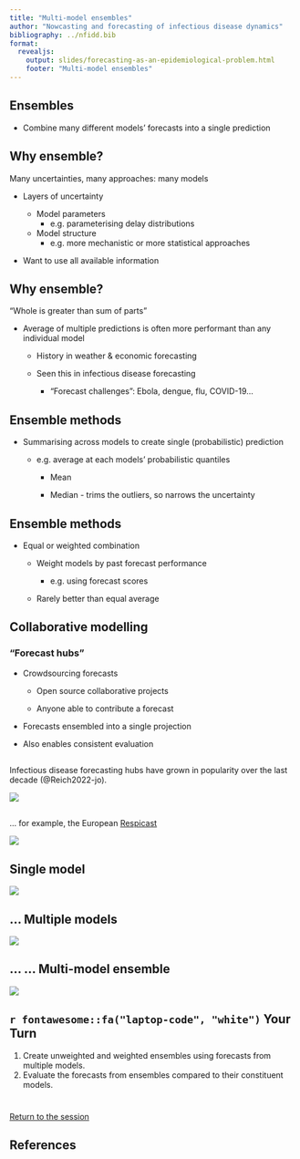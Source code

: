 ```yaml
---
title: "Multi-model ensembles"
author: "Nowcasting and forecasting of infectious disease dynamics"
bibliography: ../nfidd.bib
format:
  revealjs:
    output: slides/forecasting-as-an-epidemiological-problem.html
    footer: "Multi-model ensembles"
---
```


## Ensembles

- Combine many different models' forecasts into a single prediction

## Why ensemble?

::: {.fragment .fade-in}
Many uncertainties, many approaches: many models

   - Layers of uncertainty
  
      - Model parameters
        - e.g. parameterising delay distributions
        
      - Model structure
        - e.g. more mechanistic or more statistical approaches
   - Want to use all available information
:::

## Why ensemble?

"Whole is greater than sum of parts"

   - Average of multiple predictions is often more performant than any individual model
   
      - History in weather & economic forecasting
      
      - Seen this in infectious disease forecasting

        - "Forecast challenges": Ebola, dengue, flu, COVID-19...

## Ensemble methods

::: {.fragment .fade-in}

- Summarising across models to create single (probabilistic) prediction

  - e.g. average at each models' probabilistic quantiles

     - Mean

     - Median - trims the outliers, so narrows the uncertainty
:::

## Ensemble methods

- Equal or weighted combination

   - Weight models by past forecast performance
   
      - e.g. using forecast scores
      
   - Rarely better than equal average

## Collaborative modelling

### "Forecast hubs"

- Crowdsourcing forecasts

   - Open source collaborative projects 

   - Anyone able to contribute a forecast
   
- Forecasts ensembled into a single projection
   
- Also enables consistent evaluation

## 

Infectious disease forecasting hubs have grown in popularity over the last decade (@Reich2022-jo).

![](figures/history-of-hubs.png)

##

... for example, the European [Respicast](https://respicast.ecdc.europa.eu/)

![](figures/respicast-forecasts.png)

## Single model {.smaller}
![](figures/respicast-single.png)

## ... Multiple models {.smaller}
![](figures/respicast-multi.png)

## ... ... Multi-model ensemble {.smaller}
![](figures/respicast-comparison.png)

## `r fontawesome::fa("laptop-code", "white")` Your Turn {background-color="#447099" transition="fade-in"}

1. Create unweighted and weighted ensembles using forecasts from multiple models.
2. Evaluate the forecasts from ensembles compared to their constituent models.

#

[Return to the session](../forecast-ensembles)

## References

::: {#refs}
:::


